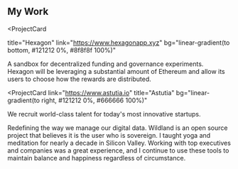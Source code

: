 ## My Work

<ProjectCard
  
  title="Hexagon"
  link="https://www.hexagonapp.xyz"
  bg="linear-gradient(to bottom, #121212 0%, #8f8f8f 100%)"
>
  A sandbox for decentralized funding and governance experiments.  Hexagon will be leveraging a substantial amount of Ethereum and allow its users to choose how the rewards are distributed.
</ProjectCard>

<ProjectCard
  link="https://www.astutia.io"
  title="Astutia"
  bg="linear-gradient(to right, #121212 0%, #666666 100%)"
>
  We recruit world-class talent for today's most innovative startups.

</ProjectCard>
<ProjectCard
  title="Wildland"
  link="https://www.wildland.io"
  bg="linear-gradient(to right, #121212 0%, #3CB371 100%)"
>
  Redefining the way we manage our digital data. Wildland is an open source project that believes it is the user who is sovereign.
</ProjectCard>
<ProjectCard
  title="Yoga & Meditation"
  link="https://www.vpabundance.com"
bg="linear-gradient(to top, #121212 0%, #6B0D91 100%)"
>
  I taught yoga and meditation for nearly a decade in Silicon Valley.  Working with top executives and companies was a great experience, and I continue to use these tools to maintain balance and happiness regardless of circumstance. 
</ProjectCard>
